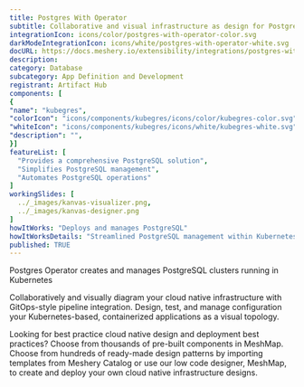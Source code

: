 ```yaml
---
title: Postgres With Operator
subtitle: Collaborative and visual infrastructure as design for Postgres With Operator
integrationIcon: icons/color/postgres-with-operator-color.svg
darkModeIntegrationIcon: icons/white/postgres-with-operator-white.svg
docURL: https://docs.meshery.io/extensibility/integrations/postgres-with-operator
description: 
category: Database
subcategory: App Definition and Development
registrant: Artifact Hub
components: [
{
"name": "kubegres",
"colorIcon": "icons/components/kubegres/icons/color/kubegres-color.svg",
"whiteIcon": "icons/components/kubegres/icons/white/kubegres-white.svg",
"description": "",
}]
featureList: [
  "Provides a comprehensive PostgreSQL solution",
  "Simplifies PostgreSQL management",
  "Automates PostgreSQL operations"
]
workingSlides: [
  ../_images/kanvas-visualizer.png,
  ../_images/kanvas-designer.png
]
howItWorks: "Deploys and manages PostgreSQL"
howItWorksDetails: "Streamlined PostgreSQL management within Kubernetes"
published: TRUE
---
```

<p>
Postgres Operator creates and manages PostgreSQL clusters running in Kubernetes
</p>
<p>
    Collaboratively and visually diagram your cloud native infrastructure with GitOps-style pipeline integration. Design, test, and manage configuration your Kubernetes-based, containerized applications as a visual topology.
</p>
<p>
    Looking for best practice cloud native design and deployment best practices? Choose from thousands of pre-built components in MeshMap. Choose from hundreds of ready-made design patterns by importing templates from Meshery Catalog or use our low code designer, MeshMap, to create and deploy your own cloud native infrastructure designs.
</p>
